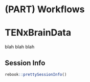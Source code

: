 # (PART) Workflows {-}

# TENxBrainData {#scrna-tenxbraindata}

blah blah blah


## Session Info {-}

```r
rebook::prettySessionInfo()
```